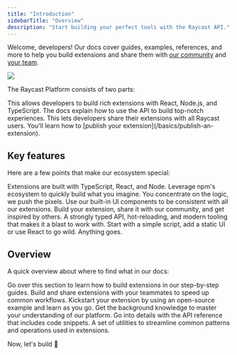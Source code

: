```yaml
---
title: "Introduction"
sidebarTitle: "Overview"
description: "Start building your perfect tools with the Raycast API."
---
```


Welcome, developers! Our docs cover guides, examples, references, and more to help you build extensions and share them with [our community](https://raycast.com/community) and [your team](/teams/getting-started).

![](/images/introduction-hello-world.png)

The Raycast Platform consists of two parts:

<CardGroup cols={2}>
  <Card title="API" icon="rectangle-terminal" iconType="duotone">
    This allows developers to build rich extensions with React, Node.js, and
    TypeScript. The docs explain how to use the API to build top-notch
    experiences.
  </Card>
  <Card title="Store" icon="store" iconType="duotone">
    This lets developers share their extensions with all Raycast users. You'll
    learn how to [publish your extension](/basics/publish-an-extension).
  </Card>
</CardGroup>

## Key features

Here are a few points that make our ecosystem special:

<Card title="Powerful and familiar tooling" icon="toolbox" iconType="duotone">
  Extensions are built with TypeScript, React, and Node. Leverage npm's
  ecosystem to quickly build what you imagine.
</Card>

<Card title="No-brainer to build UI" icon="desktop" iconType="duotone">
  You concentrate on the logic, we push the pixels. Use our built-in UI
  components to be consistent with all our extensions.
</Card>

<Card title="Collaborate with our community" icon="people" iconType="duotone">
  Build your extension, share it with our community, and get inspired by others.
</Card>

<Card title="Developer experience front and foremost" icon="connectdevelop" iconType="duotone">
  A strongly typed API, hot-reloading, and modern tooling that makes it a blast
  to work with.
</Card>

<Card title="Easy to start, flexible to scale" icon="play" iconType="duotone">
  Start with a simple script, add a static UI or use React to go wild. Anything
  goes.
</Card>

## Overview

A quick overview about where to find what in our docs:

<Card title="Basics" icon="play" href="/components/card-group" iconType="duotone">
  Go over this section to learn how to build extensions in our step-by-step guides.
</Card>
<Card title="Teams" icon="people-group" href="/teams/getting-started" iconType="duotone">
  Build and share extensions with your teammates to speed up common workflows.
</Card>
<Card title="Examples" icon="code" href="/examples/doppler" iconType="duotone">
  Kickstart your extension by using an open-source example and learn as you go.
</Card>
<Card title="Information" icon="circle-info" href="/information/best-practices" iconType="duotone">
  Get the background knowledge to master your understanding of our platform.
</Card>
<Card title="API Reference" icon="square-terminal" href="/api-reference/ai" iconType="duotone">
  Go into details with the API reference that includes code snippets.
</Card>
<Card title="Utilities" icon="toolbox" href="/utilities/getting-started" iconType="duotone">
  A set of utilities to streamline common patterns and operations used in extensions.
</Card>

Now, let's build 💪
